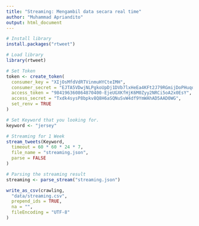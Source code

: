 ```yaml
---
title: "Streaming: Mengambil data secara real time"
author: "Muhammad Apriandito"
output: html_document
---
```


```r
# Install library
install.packages("rtweet")
```

```r
# Load library
library(rtweet)
```

```r
# Set Token
token <- create_token(
  consumer_key = "XIjOsMfdVdRTVinmuHYCteIMH",
  consumer_secret = "EJTA5VDwjNLPgkoUpDj1DVb7lxHeEa4KFt2J79RGmijDoPHuqd",
  access_token = "984196360864870400-EjeUGXKfHjK6M0Zyy2NRCi5oA2x0EsY",
  access_secret = "Txdk4sysP8bpkv8Q8H6aSQNuSvW4df9YmWAhAD5AAD0WG",
  set_renv = TRUE
)
```

```r
# Set Keyword that you looking for.
keyword <- "jersey"
```

```r
# Streaming for 1 Week
stream_tweets(Keyword,
  timeout = 60 * 60 * 24 * 7,
  file_name = "streaming.json",
  parse = FALSE
)
```

```r
# Parsing the streaming result
streaming <- parse_stream("streaming.json")
```

```r
write_as_csv(crawling,
  "data/streaming.csv",
  prepend_ids = TRUE,
  na = "",
  fileEncoding = "UTF-8"
)
```

